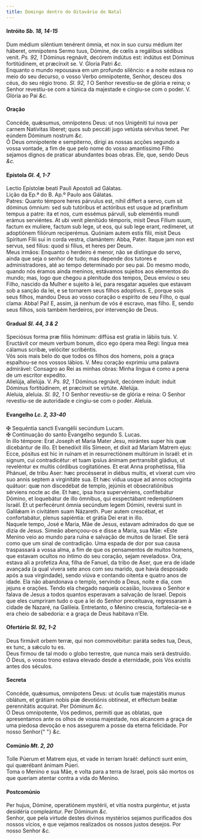 ```yaml
---
title: Domingo dentro do Oitavário do Natal
---
```


<h4 class="text-center">
  Intróito <em>Sb. 18, 14-15</em>
</h4>

<div class="container-fluid">
  <div class="row">
    <div class="col-6 dropcaps text-justify">
      Dum médium siléntium tenérent ómnia, et nox in suo cursu médium iter
      háberet, omnípotens Sermo tuus, Dómine, de cœlis a regálibus sédibus
      venit. <em>Ps. 92, 1</em> Dóminus regnávit, decórem indútus est: indútus
      est Dóminus fortitúdinem, et præcínxit se. V. Gloria Patri <em>&c.</em>
    </div>
    <div class="col-6 dropcaps text-justify">
      Enquanto o mundo repousava em um profundo silêncio: e a noite estava no
      meio do seu decurso, o vosso Verbo omnipotente, Senhor, desceu dos céus,
      do seu régio trono. <em>Sl. 92, 1</em> O Senhor revestiu-se de glória e
      reina; o Senhor revestiu-se com a túnica da majestade e cingiu-se com o
      poder. V. Glória ao Pai <em>&c.</em>
    </div>
  </div>
</div>

<h4 class="text-center">Oração</h4>

<div class="container-fluid">
  <div class="row">
    <div class="col-6 dropcaps text-justify">
      Concéde, quǽsumus, omnípotens Deus: ut nos Unigéniti tui nova per carnem
      Natívitas líberet; quos sub peccáti jugo vetústa sérvitus tenet. Per
      eúndem Dóminum nostrum <em>&c.</em>
    </div>
    <div class="col-6 dropcaps text-justify">
      Ó Deus omnipotente e sempiterno, dirigi as nossas acções segundo a vossa
      vontade, a fim de que pelo nome do vosso amantíssimo Filho sejamos dignos
      de praticar abundantes boas obras. Ele, que, sendo Deus <em>&c.</em>
    </div>
  </div>
</div>

<h4 class="text-center">
  Epístola <em>Gl. 4, 1-7</em>
</h4>

<div class="container-fluid">
  <div class="row">
    <div class="col-6 text-justify">
      Lectio Epístolæ beati Pauli Apostoli ad Gálatas.
    </div>
    <div class="col-6 text-justify">
      Lição da Ep.ª do B. Ap.º Paulo aos Gálatas.
    </div>
    <div class="col-6 dropcaps text-justify">
      Patres: Quanto témpore heres párvulus est, nihil differt a servo, cum sit
      dóminus ómnium: sed sub tutóribus et actóribus est usque ad præfinítum
      tempus a patre: ita et nos, cum essémus párvuli, sub eleméntis mundi
      erámus serviéntes. At ubi venit plenitúdo témporis, misit Deus Fílium
      suum, factum ex mulíere, factum sub lege, ut eos, qui sub lege erant,
      redímeret, ut adoptiónem filiórum reciperémus. Quóniam autem estis fílii,
      misit Deus Spíritum Fílii sui in corda vestra, clamántem: Abba, Pater.
      Itaque jam non est servus, sed fílius: quod si fílius, et heres per Deum.
    </div>
    <div class="col-6 dropcaps text-justify">
      Meus irmãos: Enquanto o herdeiro é menor, não se distingue do servo, ainda
      que seja o senhor de tudo; mas depende dos tutores e administradores, até
      ao tempo determinado por seu pai. Do mesmo modo, quando nós éramos ainda
      meninos, estávamos sujeitos aos elementos do mundo; mas, logo que chegou a
      plenitude dos tempos, Deus enviou o seu Filho, nascido da Mulher e sujeito
      à lei, para resgatar aqueles que estavam sob a sanção da lei, e se
      tornarem seus filhos adoptivos. E, porque sois seus filhos, mandou Deus ao
      vosso coração o espírito de seu Filho, o qual clama: Abba! Pai! E, assim,
      já nenhum de vós é escravo, mas filho. E, sendo seus filhos, sois também
      herdeiros, por intervenção de Deus.
    </div>
  </div>
</div>

<h4 class="text-center">
  Gradual <em>Sl. 44, 3 & 2</em>
</h4>

<div class="container-fluid">
  <div class="row">
    <div class="col-6 dropcaps text-justify">
      Speciósus forma præ filiis hóminum: diffúsa est gratia in lábiis tuis. V.
      Eructávit cor meum verbum bonum, dico ego ópera mea Regi: lingua mea
      cálamus scribæ, velóciter scribéntis.
    </div>
    <div class="col-6 dropcaps text-justify">
      Vós sois mais belo do que todos os filhos dos homens, pois a graça
      espalhou-se nos vossos lábios. V. Meu coração exprimiu uma palavra
      admirável: Consagro ao Rei as minhas obras: Minha língua é como a pena de
      um escritor expedito.
    </div>
    <div class="col-6 text-justify">
      Allelúja, allelúja. V. <em>Ps. 92, 1</em> Dóminus regnávit, decórem
      índuit: índuit Dóminus fortitúdinem, et præcínxit se virtúte. Allelúja.
    </div>
    <div class="col-6 text-justify">
      Aleluia, aleluia. <em>Sl. 92, 1</em> O Senhor revestiu-se de glória e
      reina: O Senhor revestiu-se de autoridade e cingiu-se com o poder.
      Aleluia.
    </div>
  </div>
</div>

<h4 class="text-center">
  Evangelho <em>Lc. 2, 33-40</em>
</h4>

<div class="container-fluid">
  <div class="row">
    <div class="col-6 text-justify">
      <span class="text-danger">&#10016;</span> Sequéntia sancti Evangélii
      secúndum Lucam.
    </div>
    <div class="col-6 text-justify">
      <span class="text-danger">&#10016;</span> Continuação do santo Evangelho
      segundo S. Lucas.
    </div>
    <div class="col-6 dropcaps text-justify">
      In illo témpore: Erat Joseph et Maria Mater Jesu, mirántes super his quæ
      dicebántur de illo. Et benedíxit illis Símeon, et dixit ad Maríam Matrem
      ejus: Ecce, pósitus est hic in ruínam et in resurrectiónem multórum in
      Israël: et in signum, cui contradicétur: et tuam ipsíus ánimam
      pertransíbit gládius, ut reveléntur ex multis córdibus cogitatiónes. Et
      erat Anna prophetíssa, fília Phánuel, de tribu Aser: hæc procésserat in
      diébus multis, et víxerat cum viro suo annis septem a virginitáte sua. Et
      hæc vídua usque ad annos octogínta quátuor: quæ non discedébat de templo,
      jejúniis et obsecratiónibus sérviens nocte ac die. Et hæc, ipsa hora
      supervéniens, confitebátur Dómino, et loquebátur de illo ómnibus, qui
      exspectábant redemptiónem Israël. Et ut perfecérunt ómnia secúndum legem
      Dómini, revérsi sunt in Galilǽam in civitátem suam Názareth. Puer autem
      crescébat, et confortabátur, plenus sapiéntia: et grátia Dei erat in illo.
    </div>
    <div class="col-6 dropcaps text-justify">
      Naquele tempo, José e Maria, Mãe de Jesus, estavam admirados do que se
      dizia de Jesus. Simeão abençoou-os e disse a Maria, sua Mãe: «Este Menino
      veio ao mundo para ruína e salvação de muitos de Israel. Ele será como que
      um sinal de contradição. Uma espada de dor por sua causa traspassará a
      vossa alma, a fim de que os pensamentos de muitos homens, que estavam
      ocultos no íntimo do seu coração, sejam revelados». Ora, estava ali a
      profetiza Ana, filha de Fanuel, da tribo de Aser, que era de idade
      avançada (a qual vivera sete anos com seu marido, que havia desposado após
      a sua virgindade), sendo viúva e contando oitenta e quatro anos de idade.
      Ela não abandonava o templo, servindo a Deus, noite e dia, com jejuns e
      orações. Tendo ela chegado naquela ocasião, louvava o Senhor e falava de
      Jesus a todos quantos esperavam a salvação de Israel. Depois que eles
      cumpriram tudo o que a lei do Senhor preceituava, regressaram à cidade de
      Nazaré, na Galileia. Entretanto, o Menino crescia, fortalecia-se e era
      cheio de sabedoria: e a graça de Deus habitava n’Ele.
    </div>
  </div>
</div>

<h4 class="text-center">
  Ofertório <em>Sl. 92, 1-2</em>
</h4>
<div class="container-fluid">
  <div class="row">
    <div class="col-6 dropcaps text-justify">
      Deus firmávit orbem terræ, qui non commovébitur: paráta sedes tua, Deus,
      ex tunc, a sǽculo tu es.
    </div>
    <div class="col-6 dropcaps text-justify">
      Deus firmou de tal modo o globo terrestre, que nunca mais será destruído.
      Ó Deus, o vosso trono estava elevado desde a eternidade, pois Vós existis
      antes dos séculos.
    </div>
  </div>
</div>

<h4 class="text-center">Secreta</h4>

<div class="container-fluid">
  <div class="row">
    <div class="col-6 dropcaps text-justify">
      Concéde, quǽsumus, omnípotens Deus: ut óculis tuæ majestátis munus
      oblátum, et grátiam nobis piæ devotiónis obtineat, et efféctum beátæ
      perennitátis acquírat. Per Dóminum <em>&c.</em>
    </div>
    <div class="col-6 dropcaps text-justify">
      Ó Deus omnipotente, Vos pedimos, permiti que as oblatas, que apresentamos
      ante os olhos de vossa majestade, nos alcancem a graça de uma piedosa
      devoção e nos assegurem a posse da eterna felicidade. Por nosso Senhor{" "}
      <em>&c.</em>
    </div>
  </div>
</div>

<h4 class="text-center">
  Comúnio <em>Mt. 2, 20</em>
</h4>

<div class="container-fluid">
  <div class="row">
    <div class="col-6 dropcaps text-justify">
      Tolle Púerum et Matrem ejus, et vade in terram Israël: defúncti sunt enim,
      qui quærébant ánimam Púeri.
    </div>
    <div class="col-6 dropcaps text-justify">
      Toma o Menino e sua Mãe, e volta para a terra de Israel, pois são mortos
      os que queriam atentar contra a vida do Menino.
    </div>
  </div>
</div>

<h4 class="text-center">Postcomúnio</h4>

<div class="container-fluid">
  <div class="row">
    <div class="col-6 dropcaps text-justify">
      Per hujus, Dómine, operatiónem mystérii, et vitia nostra purgéntur, et
      justa desidéria compleántur. Per Dóminum <em>&c.</em>
    </div>
    <div class="col-6 dropcaps text-justify">
      Senhor, que pela virtude destes divinos mystérios sejamos purificados dos
      nossos vícios, e que vejamos realizados os nossos justos desejos. Por
      nosso Senhor <em>&c.</em>
    </div>
  </div>
</div>
